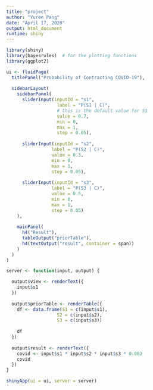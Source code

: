 ```yaml
---
title: "project"
author: "Yuren Pang"
date: "April 17, 2020"
output: html_document
runtime: shiny
---
```


```r
library(shiny)
library(bayesrules)  # for the plotting functions
library(ggplot2)
```


```r
ui <- fluidPage(
  titlePanel("Probability of Contracting COVID-19"),
  
  sidebarLayout(
    sidebarPanel(
      sliderInput(inputId = "s1",
                   label = "P(S1 | C)",
                   # this is the default value for S1
                   value = 0.7,
                   min = 0,
                   max = 1,
                   step = 0.05),
      
      sliderInput(inputId = "s2", 
                 label = "P(S2 | C)",
                 value = 0.3, 
                 min = 0,
                 max = 1,
                 step = 0.05),
      
      sliderInput(inputId = "s3", 
                 label = "P(S3 | C)",
                 value = 0.5, 
                 min = 0,
                 max = 1,
                 step = 0.05)
    ),
    
    mainPanel(
      h4("Result"),
      tableOutput("priorTable"),
      h4(textOutput("result", container = span))
    )
  ) 
)
```

```r
server <- function(input, output) {

  output$view <- renderText({
    input$s1    
  })
  
  output$priorTable <- renderTable({
    df <- data.frame(S1 = c(input$s1),
                   S2 = c(input$s2),
                   S3 = c(input$s3))
    
    df
  })
  
  output$result <- renderText({
    covid <- input$s1 * input$s2 * input$s3 * 0.002
    covid
  })
}
```

```r
shinyApp(ui = ui, server = server)
```



